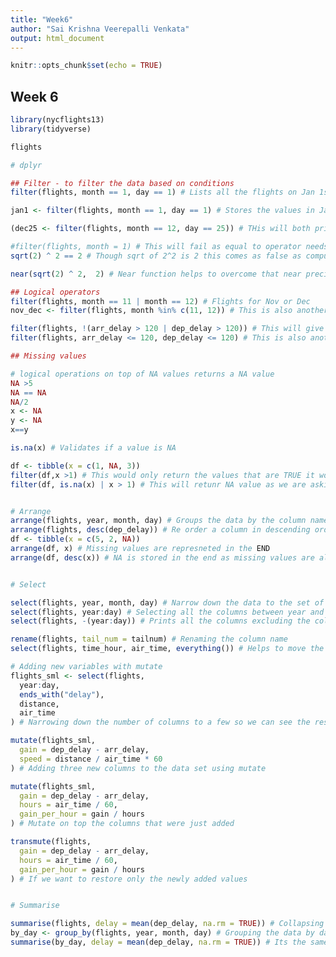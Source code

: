 ```yaml
---
title: "Week6"
author: "Sai Krishna Veerepalli Venkata"
output: html_document
---
```


```r
knitr::opts_chunk$set(echo = TRUE)
```

## Week 6
```r
library(nycflights13)
library(tidyverse)

flights

# dplyr

## Filter - to filter the data based on conditions
filter(flights, month == 1, day == 1) # Lists all the flights on Jan 1st

jan1 <- filter(flights, month == 1, day == 1) # Stores the values in Jan1 dataset

(dec25 <- filter(flights, month == 12, day == 25)) # THis will both print and store values in the dec25 data set

#filter(flights, month = 1) # This will fail as equal to operator needs ==
sqrt(2) ^ 2 == 2 # Though sqrt of 2^2 is 2 this comes as false as computer uses finite precision arithmetic

near(sqrt(2) ^ 2,  2) # Near function helps to overcome that near precision arithmetic

## Logical operators
filter(flights, month == 11 | month == 12) # Flights for Nov or Dec
nov_dec <- filter(flights, month %in% c(11, 12)) # This is also another usecase where month is a value in the vector of values 11 and 12

filter(flights, !(arr_delay > 120 | dep_delay > 120)) # This will give the flights whose arrival or departure delay is not greater than 120 mins
filter(flights, arr_delay <= 120, dep_delay <= 120) # This is also another way of representing the above condition

## Missing values

# logical operations on top of NA values returns a NA value
NA >5
NA == NA
NA/2
x <- NA
y <- NA
x==y

is.na(x) # Validates if a value is NA

df <- tibble(x = c(1, NA, 3))
filter(df,x >1) # This would only return the values that are TRUE it would exclude values that are FALSE and NA
filter(df, is.na(x) | x > 1) # This will retunr NA value as we are asking for it and the values where x is greater than 1


# Arrange
arrange(flights, year, month, day) # Groups the data by the column names mentioned 
arrange(flights, desc(dep_delay)) # Re order a column in descending order
df <- tibble(x = c(5, 2, NA))
arrange(df, x) # Missing values are represneted in the END
arrange(df, desc(x)) # NA is stored in the end as missing values are always store in the end


# Select

select(flights, year, month, day) # Narrow down the data to the set of columns selected
select(flights, year:day) # Selecting all the columns between year and day columns
select(flights, -(year:day)) # Prints all the columns excluding the columns between year and day

rename(flights, tail_num = tailnum) # Renaming the column name
select(flights, time_hour, air_time, everything()) # Helps to move the columns to beginning of the data set result

# Adding new variables with mutate
flights_sml <- select(flights, 
  year:day, 
  ends_with("delay"), 
  distance, 
  air_time
) # Narrowing down the number of columns to a few so we can see the results after mutate

mutate(flights_sml,
  gain = dep_delay - arr_delay,
  speed = distance / air_time * 60
) # Adding three new columns to the data set using mutate

mutate(flights_sml,
  gain = dep_delay - arr_delay,
  hours = air_time / 60,
  gain_per_hour = gain / hours
) # Mutate on top the columns that were just added

transmute(flights,
  gain = dep_delay - arr_delay,
  hours = air_time / 60,
  gain_per_hour = gain / hours
) # If we want to restore only the newly added values


# Summarise

summarise(flights, delay = mean(dep_delay, na.rm = TRUE)) # Collapsing the data to a single row
by_day <- group_by(flights, year, month, day) # Grouping the data by date
summarise(by_day, delay = mean(dep_delay, na.rm = TRUE)) # Its the same operation but the result is returned per date insted of a single row for the whole data










```

